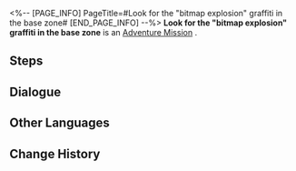 <%-- [PAGE_INFO]
PageTitle=#Look for the "bitmap explosion" graffiti in the base zone#
[END_PAGE_INFO] --%>
{{Stub|Dialogue, characters, and location(s)}}
{{Mission Infobox
|id            = 8000152
|title         = 
|image         = Mission Look for the "bitmap explosion" graffiti in the base zone.png
|type          = Adventure
|event_name    = 
|chapter       = 
|requirements  = [[Companion Mission]] ''[[Punklorde Mentality]]'' completed
|summary       = <!--official mission summary from Fate's Atlas-->
|characters    = <!--characters that appear in this mission-->
|startLocation = <!--location as it intially appears on the mission screen-->
|world         = <!--i.e. Penacony-->
|area          = <!--i.e. A Child's Dream-->
|prev          = 
|next          = 
|exp           = 
|credits       = 
|stellarJade   = 
|other         = 
}}
'''Look for the "bitmap explosion" graffiti in the base zone''' is an [[Adventure Mission]]<!--in [world]-->.

==Steps==


<!--
==Gameplay Notes==

--><!--
==Trial Character==

-->
==Dialogue==
{{Stub Dialogue}}
{{Dialogue Start}}
:{{tx}}
{{Dialogue End}}

==Other Languages==
{{Other Languages
|en   = Look for the "bitmap explosion" graffiti in the base zone
|zhs  = 寻找基座舱段的「爆破位图」涂鸦
|zht  = 尋找基座艙段的「爆破點陣圖」塗鴉
|ja   = ベース部分にある「爆破ビットマップ」のラクガキを見つける
|ko   = 베이스 캐빈의 「폭파 비트맵」 그래피티 찾기
|es   = Busca el grafiti de la explosión de mapas de bits en la zona de la base
|fr   = Trouver le graffiti « Explosion bitmap » dans la Zone de base
|ru   = Найдите все граффити «Взрыв битового изображения» в Базовой зоне
|th   = ตามหากราฟฟิตี้ "Bitmap Explosion" ใน Base Zone
|vi   = Tìm graffiti "Bitmap Bùng Nổ" trong Khoang Cơ Sở
|de   = Finde das Graffiti „Bitmap-Explosion“ in der Basiszone.
|id   = Temukan grafiti "Bitmap Explosion" di Base Zone
|pt   = Procure pelo grafite "Explosão de Bitmap" na Zona Base
}}

==Change History==
{{Change History|1.1}}
